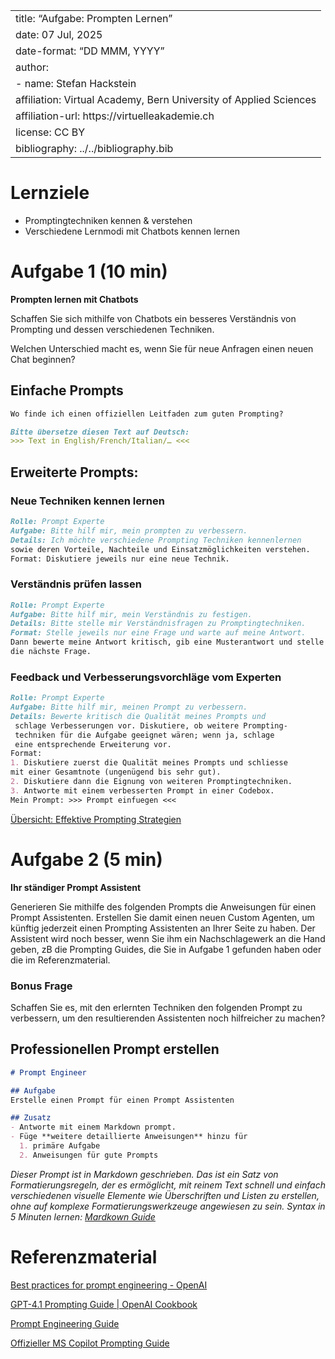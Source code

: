 
---
title: "Aufgabe: Prompten Lernen"
date: 07 Jul, 2025
date-format: "DD MMM, YYYY"
author: 
  - name: Stefan Hackstein
    affiliation: Virtual Academy, Bern University of Applied Sciences
    affiliation-url: https://virtuelleakademie.ch
license: CC BY
bibliography: ../../bibliography.bib
---

# Lernziele

- Promptingtechniken kennen & verstehen
- Verschiedene Lernmodi mit Chatbots kennen lernen

# Aufgabe 1 (10 min)
**Prompten lernen mit Chatbots**

Schaffen Sie sich mithilfe von Chatbots ein besseres Verständnis von Prompting und dessen verschiedenen Techniken. 

Welchen Unterschied macht es, wenn Sie für neue Anfragen einen neuen Chat beginnen?

## Einfache Prompts

```markdown
Wo finde ich einen offiziellen Leitfaden zum guten Prompting?
```

```markdown
Bitte übersetze diesen Text auf Deutsch:  
>>> Text in English/French/Italian/… <<<
```

## Erweiterte Prompts:

### Neue Techniken kennen lernen

```markdown
Rolle: Prompt Experte  
Aufgabe: Bitte hilf mir, mein prompten zu verbessern.  
Details: Ich möchte verschiedene Prompting Techniken kennenlernen 
sowie deren Vorteile, Nachteile und Einsatzmöglichkeiten verstehen.  
Format: Diskutiere jeweils nur eine neue Technik.
```

### Verständnis prüfen lassen

```markdown
Rolle: Prompt Experte  
Aufgabe: Bitte hilf mir, mein Verständnis zu festigen.  
Details: Bitte stelle mir Verständnisfragen zu Promptingtechniken.  
Format: Stelle jeweils nur eine Frage und warte auf meine Antwort. 
Dann bewerte meine Antwort kritisch, gib eine Musterantwort und stelle
die nächste Frage.
```

### Feedback und Verbesserungsvorchläge vom Experten

```markdown
Rolle: Prompt Experte  
Aufgabe: Bitte hilf mir, meinen Prompt zu verbessern.  
Details: Bewerte kritisch die Qualität meines Prompts und
 schlage Verbesserungen vor. Diskutiere, ob weitere Prompting-
 techniken für die Aufgabe geeignet wären; wenn ja, schlage 
 eine entsprechende Erweiterung vor.  
Format:   
1. Diskutiere zuerst die Qualität meines Prompts und schliesse 
mit einer Gesamtnote (ungenügend bis sehr gut).  
2. Diskutiere dann die Eignung von weiteren Promptingtechniken.
3. Antworte mit einem verbesserten Prompt in einer Codebox.  
Mein Prompt: >>> Prompt einfuegen <<<
```

[Übersicht: Effektive Prompting Strategien](../../resources/prompting/index.qmd)


# Aufgabe 2 (5 min) 
**Ihr ständiger Prompt Assistent**

Generieren Sie mithilfe des folgenden Prompts die Anweisungen für einen Prompt Assistenten. Erstellen Sie damit einen neuen Custom Agenten, um künftig jederzeit einen Prompting Assistenten an Ihrer Seite zu haben. Der Assistent wird noch besser, wenn Sie ihm ein Nachschlagewerk an die Hand geben, zB die Prompting Guides, die Sie in Aufgabe 1 gefunden haben oder die im Referenzmaterial.

### Bonus Frage

Schaffen Sie es, mit den erlernten Techniken den folgenden Prompt zu verbessern, um den resultierenden Assistenten noch hilfreicher zu machen?

## Professionellen Prompt erstellen

```markdown
# Prompt Engineer

## Aufgabe  
Erstelle einen Prompt für einen Prompt Assistenten

## Zusatz  
- Antworte mit einem Markdown prompt.   
- Füge **weitere detaillierte Anweisungen** hinzu für   
  1. primäre Aufgabe   
  2. Anweisungen für gute Prompts
```

*Dieser Prompt ist in Markdown geschrieben. Das ist ein Satz von Formatierungsregeln, der es ermöglicht, mit reinem Text schnell und einfach verschiedenen visuelle Elemente wie Überschriften und Listen zu erstellen, ohne auf komplexe Formatierungswerkzeuge angewiesen zu sein. Syntax in 5 Minuten lernen: [Mardkown Guide](https://www.markdownguide.org/)*

# Referenzmaterial


[Best practices for prompt engineering - OpenAI](https://help.openai.com/en/articles/6654000-best-practices-for-prompt-engineering-with-the-openai-api)

[GPT-4.1 Prompting Guide | OpenAI Cookbook](https://cookbook.openai.com/examples/gpt4-1_prompting_guide)

[Prompt Engineering Guide](https://www.promptingguide.ai/)

[Offizieller MS Copilot Prompting Guide](https://support.microsoft.com/de-de/topic/informationen-zu-copilot-eingabeaufforderungen-f6c3b467-f07c-4db1-ae54-ffac96184dd5)



